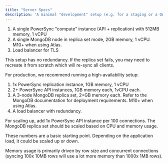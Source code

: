 ```yaml
---
title: "Server Specs"
description: 'A minimal "development" setup (e.g. for a staging or a QA environment) is:'
---
```


1. A single PowerSync "compute" instance (API + replication) with 512MB memory, 1 vCPU
2. A single MongoDB node in replica set mode, 2GB memory, 1 vCPU. M10+ when using Atlas.
3. Load balancer for TLS

This setup has no redundancy. If the replica set fails, you may need to recreate it from scratch which will re-sync all clients.

For production, we recommend running a high-availability setup:

1. 1x PowerSync replication instance, 1GB memory, 1 vCPU
2. 2+ PowerSync API instances, 1GB memory each, 1vCPU each.
3. A 3-node MongoDB replica set, 2+GB memory each. Refer to the MongoDB documentation for deployment requirements. M10+ when using Atlas.
4. A load balancer with redundancy.

For scaling up, add 1x PowerSync API instance per 100 connections. The MongoDB replica set should be scaled based on CPU and memory usage.

These numbers are a basic starting point. Depending on the application load, it could be scaled up or down.

Memory usage is primarily driven by row size and concurrent connections (syncing 100x 10MB rows will use a lot more memory than 1000x 1MB rows).
